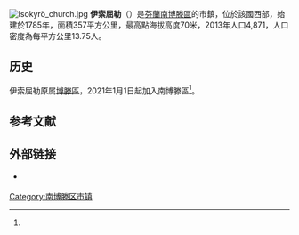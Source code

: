 [[Image:Isokyrö_church.jpg|thumb]]
'''伊索屈勒'''（{{lang-fi|Isokyrö}}）是[[芬蘭|芬蘭]][[南博滕區|南博滕區]]的市鎮，位於該國西部，始建於1785年，面積357平方公里，最高點海拔高度70米，2013年人口4,871，人口密度為每平方公里13.75人。

== 历史 ==
伊索屈勒原属[[博滕區|博滕區]]，2021年1月1日起加入南博滕區<ref name="mk_jako"/>。

== 参考文献 ==
{{Reflist|30em|refs=
<ref name="mk_jako">{{cite web | url = https://valtioneuvosto.fi/-/10623/valtioneuvosto-paatti-maakuntajaosta | title = Valtioneuvosto päätti maakuntajaosta | language = fi | publisher = Valtioneuvosto | date = 2019-08-29 | accessdate = 2021-01-01 | archive-date = 2021-01-27 | archive-url = https://web.archive.org/web/20210127193331/https://valtioneuvosto.fi/-/10623/valtioneuvosto-paatti-maakuntajaosta | dead-url = no }}</ref>
}}

== 外部链接 ==
{{commonscat|Isokyrö}}
* {{Official site|https://isokyro.fi/|伊索屈勒市镇官方网站}} {{fi}}

{{Finland-geo-stub}}
[[Category:南博滕区市镇|Category:南博滕区市镇]]